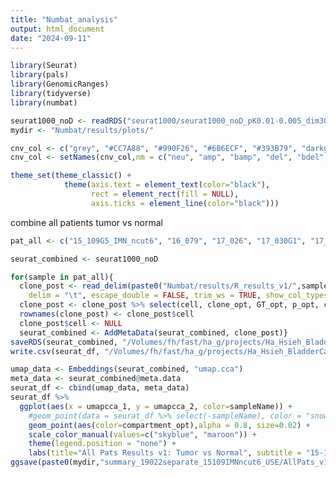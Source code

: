 ```yaml
---
title: "Numbat_analysis"
output: html_document
date: "2024-09-11"
---
```


```r
library(Seurat)
library(pals)
library(GenomicRanges)
library(tidyverse)
library(numbat)
```

```r
seurat1000_noD <- readRDS("seurat1000/seurat1000_noD_pK0.01-0.005_dim30_annotated_Aug15.rds")
mydir <- "Numbat/results/plots/"

cnv_col <- c("grey", "#CC7A88", "#990F26", "#6B6ECF", "#393B79", "darkgreen")
cnv_col <- setNames(cnv_col,nm = c("neu", "amp", "bamp", "del", "bdel", "loh"))

theme_set(theme_classic() + 
            theme(axis.text = element_text(color="black"),
                  rect = element_rect(fill = NULL),
                  axis.ticks = element_line(color="black")))
```

combine all patients tumor vs normal
```r
pat_all <- c("15_109G5_IMN_ncut6", "16_079", "17_026", "17_030G1", "17_071I1", "18_120L1", "19_007" ,"19_022H1","19_022I1", "19_044")

seurat_combined <- seurat1000_noD

for(sample in pat_all){
  clone_post <- read_delim(paste0("Numbat/results/R_results_v1/",sample,"/clone_post_2.tsv"), 
    delim = "\t", escape_double = FALSE, trim_ws = TRUE, show_col_types = F) 
  clone_post <- clone_post %>% select(cell, clone_opt, GT_opt, p_opt, compartment_opt) %>% as.data.frame() 
  rownames(clone_post) <- clone_post$cell
  clone_post$cell <- NULL
  seurat_combined <- AddMetaData(seurat_combined, clone_post)}
saveRDS(seurat_combined, "/Volumes/fh/fast/ha_g/projects/Ha_Hsieh_BladderCancer/analysis/snRNAseq/Numbat/results/plots/summary_19022separate_15109IMNncut6_USE/seurat1000_noD_withAllNumbat_ClonePost2.rds")
write.csv(seurat_df, "/Volumes/fh/fast/ha_g/projects/Ha_Hsieh_BladderCancer/analysis/snRNAseq/Numbat/results/plots/summary_19022separate_15109IMNncut6_USE/seurat1000_noD_withAllNumbat_ClonePost2.csv", row.names = F)

umap_data <- Embeddings(seurat_combined, "umap.cca")
meta_data <- seurat_combined@meta.data
seurat_df <- cbind(umap_data, meta_data)
seurat_df %>%
  ggplot(aes(x = umapcca_1, y = umapcca_2, color=sampleName)) +
    #geom_point(data = seurat_df %>% select(-sampleName), color = "snow2", alpha = 0.5, size=0.02) +
    geom_point(aes(color=compartment_opt),alpha = 0.8, size=0.02) +
    scale_color_manual(values=c("skyblue", "maroon")) +
    theme(legend.position = "none") +
    labs(title="All Pats Results v1: Tumor vs Normal", subtitle = "15-109G5_IMN_ncut6; 19-022 separate")
ggsave(paste0(mydir,"summary_19022separate_15109IMNncut6_USE/AllPats_v1_UMAP_TumorNormal.tiff"), width=6,height=5, dpi=600)
```

